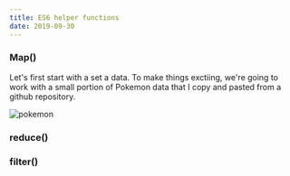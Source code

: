 ```yaml
---
title: ES6 helper functions
date: 2019-09-30
---
```


### Map()

Let's first start with a set a data. To make things exctiing,
we're going to work with a small portion of Pokemon data that I copy and pasted from a github repository.

![pokemon](content/postsImages/pokemonDataPic.png) 

### reduce()


### filter()